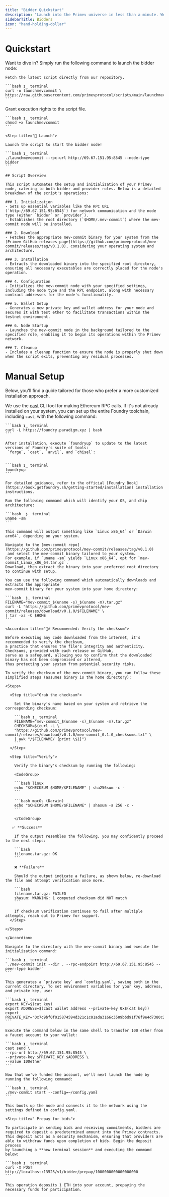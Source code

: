 ```yaml
---
title: "Bidder Quickstart"
description: "Launch into the Primev universe in less than a minute. We'll guide you through setting up your first bidder node and making your inaugural bid. 🚀"
sidebarTitle: Bidders
icon: "hand-holding-dollar"
---
```


# Quickstart

Want to dive in? Simply run the following command to launch the bidder node:

<Steps titleSize="h3">
  <Step title="📥 Download" >

    Fetch the latest script directly from our repository.

    ```bash ❯_ terminal
    curl -o launchmevcommit \
    https://raw.githubusercontent.com/primevprotocol/scripts/main/launchmevcommit
    ```

  </Step>

  <Step title="🛠️ Permission">
  
  Grant execution rights to the script file.

    ```bash ❯_ terminal
    chmod +x launchmevcommit
    ```

  </Step>

    <Step title="🚀 Launch">

    Launch the script to start the bidder node!

    ```bash ❯_ terminal
    ./launchmevcommit --rpc-url http://69.67.151.95:8545 --node-type bidder
    ```

  </Step>

</Steps>

<Accordion title="🤔 What does the script do?">

    ## Script Overview

    This script automates the setup and initialization of your Primev node, catering to both bidder and provider roles. Below is a detailed breakdown of the script's operations:

    ### 1. Initialization
    - Sets up essential variables like the RPC URL (`http://69.67.151.95:8545`) for network communication and the node type (either `bidder` or `provider`).
    - Establishes the root directory (`$HOME/.mev-commit`) where the mev-commit node will be installed.

    ### 2. Download
    - Fetches the appropriate mev-commit binary for your system from the [Primev GitHub releases page](https://github.com/primevprotocol/mev-commit/releases/tag/v0.1.0), considering your operating system and architecture.

    ### 3. Installation
    - Extracts the downloaded binary into the specified root directory, ensuring all necessary executables are correctly placed for the node's operation.

    ### 4. Configuration
    - Initializes the mev-commit node with your specified settings, including the node type and the RPC endpoint, along with necessary contract addresses for the node's functionality.

    ### 5. Wallet Setup
    - Generates a new private key and wallet address for your node and secures it with test ether to facilitate transactions within the testnet environment.

    ### 6. Node Startup
    - Launches the mev-commit node in the background tailored to the specified role, enabling it to begin its operations within the Primev network.

    ### 7. Cleanup
    - Includes a cleanup function to ensure the node is properly shut down when the script exits, preventing any residual processes.

</Accordion>

# Manual Setup

Below, you'll find a guide tailored for those who prefer a more customized installation approach.

<Steps titleSize="h3">

  <Step title="Install cast">
  
  We use the [cast](https://book.getfoundry.sh/cast/) CLI tool for making Ethereum RPC calls.
  If it's not already installed on your system, you can set up the entire Foundry toolchain, including `cast`, with the following command:

    ```bash ❯_ terminal
    curl -L https://foundry.paradigm.xyz | bash
    ```

    After installation, execute `foundryup` to update to the latest versions of Foundry's suite of tools:
     `forge`, `cast`, `anvil`, and `chisel`:


    ```bash ❯_ terminal
    foundryup
    ```

    For detailed guidance, refer to the official [Foundry Book](https://book.getfoundry.sh/getting-started/installation) installation instructions.

  </Step>

  <Step title="Check your CPU architecture">

    Run the following command which will identify your OS, and chip architecture:

    ```bash  ❯_ terminal
    uname -sm
    ```

    This command will output something like `Linux x86_64` or `Darwin arm64`, depending on your system.

  </Step>
  <Step title="Get the mev-commit binary">

    Navigate to the [mev-commit repo](https://github.com/primevprotocol/mev-commit/releases/tag/v0.1.0)
     and select the mev-commit binary tailored to your system.
    For example, if `uname -sm` yields `Linux x86_64`, opt for `mev-commit_Linux_x86_64.tar.gz`.
    Download, then extract the binary into your preferred root directory to continue with setup.

    You can use the following command which automatically downloads and extracts the appropriate
    mev-commit binary for your system into your home directory:

    ```bash  ❯_ terminal
    FILENAME="mev-commit_$(uname -s)_$(uname -m).tar.gz"
    curl -L "https://github.com/primevprotocol/mev-commit/releases/download/v0.1.0/$FILENAME" \
    | tar -xz -C $HOME
    ```

    <Accordion title="🕵️‍♂️ Recommended: Verify the checksum">

    Before executing any code downloaded from the internet, it's recommended to verify the checksum,
    a practice that ensures the file's integrity and authenticity. Checksums, provided with each release on GitHub,
    serve as a safeguard, allowing you to confirm that the downloaded binary has not been compromised or altered,
    thus protecting your system from potential security risks.

    To verify the checksum of the mev-commit binary, you can follow these simplified steps (assumes binary is the home directory):

    <Steps>

      <Step title="Grab the checksum">

        Set the binary's name based on your system and retrieve the corresponding checksum:

        ```bash ❯_ terminal
        FILENAME="mev-commit_$(uname -s)_$(uname -m).tar.gz"
        CHECKSUM=$(curl -L \
        "https://github.com/primevprotocol/mev-commit/releases/download/v0.1.0/mev-commit_0.1.0_checksums.txt" \
        | awk "/$FILENAME/ {print \$1}")
        ```
      </Step>

      <Step title="Verify">

        Verify the binary's checksum by running the following:

        <CodeGroup>

        ```bash linux
        echo "$CHECKSUM $HOME/$FILENAME" | sha256sum -c -
        ```

        ```bash macOs (Darwin)
        echo "$CHECKSUM $HOME/$FILENAME" | shasum -a 256 -c -
        ```

        </CodeGroup>

       ✅ **Success**

        If the output resembles the following, you may confidently proceed to the next steps:

        ```bash
        filename.tar.gz: OK
        ```

        ❌ **Failure**

        Should the output indicate a failure, as shown below, re-download the file and attempt verification once more.

        ```bash
        filename.tar.gz: FAILED
        shasum: WARNING: 1 computed checksum did NOT match
        ```

        If checksum verification continues to fail after multiple attempts, reach out to Primev for support.
      </Step>

    </Steps>

    </Accordion>

  </Step>

  <Step title="Initialize mev-commit">

    Navigate to the directory with the mev-commit binary and execute the initialization command:

    ```bash ❯_ terminal
    `./mev-commit init --dir . --rpc-endpoint http://69.67.151.95:8545 --peer-type bidder`
    ```

    This generates a `private key` and `config.yaml`, saving both in the current directory. To set environment variables for your key, address, and private key, use:

    ```bash ❯_ terminal
    export KEY=$(cat key)
    export ADDRESS=$(cast wallet address --private-key 0x$(cat key))
    export PRIVATE_KEY="0x7c9bf0f015874594d321c1c01ada3166c3509bbd91f76f9e4d7380c2df269c55"
    ```

  </Step>

  <Step title="Fund the account">

    Execute the command below in the same shell to transfer 100 ether from a faucet account to your wallet:

    ```bash ❯_ terminal
    cast send \
    --rpc-url http://69.67.151.95:8545 \
    --private-key $PRIVATE_KEY $ADDRESS \
    --value 100ether
    ```

  </Step>

   <Step title="Launch the node">

    Now that we've funded the account, we'll next launch the node by running the following command:

    ```bash ❯_ terminal
    ./mev-commit start --config=~/config.yaml
    ```

    This boots up the node and connects it to the network using the settings defined in config.yaml.

   </Step>

    <Step title=" Prepay for bids">

    To participate in sending bids and receiving commitments, bidders are required to deposit a predetermined amount into the Primev contracts.
    This deposit acts as a security mechanism, ensuring that providers are able to withdraw funds upon completion of bids. Begin the deposit process
    by launching a **new terminal session** and executing the command below:

    ```bash ❯_ terminal
    curl -X POST http://localhost:13523/v1/bidder/prepay/1000000000000000000
    ```

    This operation deposits 1 ETH into your account, prepaying the necessary funds for participation.

   </Step>

</Steps>
